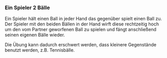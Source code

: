 ### Ein Spieler 2 Bälle

Ein Spieler hält einen Ball in jeder Hand das gegenüber spielt einen Ball zu. Der Spieler mit den beiden Bällen in der Hand wirft diese rechtzeitig hoch um den vom Partner geworfenen Ball zu spielen und fängt anschließend seinen eigenen Bälle wieder.

Die Übung kann dadurch erschwert werden, dass kleinere Gegenstände benutzt werden, z.B. Tennisbälle.
